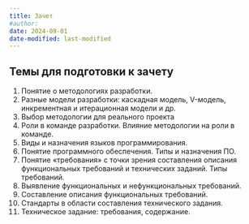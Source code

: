 ```yaml
---
title: Зачет
#author:
date: 2024-09-01
date-modified: last-modified
---
```



## Темы для подготовки к зачету

1. Понятие о методологиях разработки.
2. Разные модели разработки: каскадная модель, V-модель, инкрементная и итерационная модели и др.
3. Выбор методологии для реального проекта
4. Роли в команде разработки. Влияние методологии на роли в команде.
5. Виды и назначения языков программирования.
6. Понятие программного обеспечения. Типы и назначения ПО.
7. Понятие &laquo;требования&raquo; с точки зрения составления описания функциональных требований и технических заданий. Типы требований.
8. Выявление функциональных и нефункциональных требований.
9. Составление описания функциональных требований.
10. Стандарты в области составления технического задания.
11. Техническое задание: требования, содержание.
